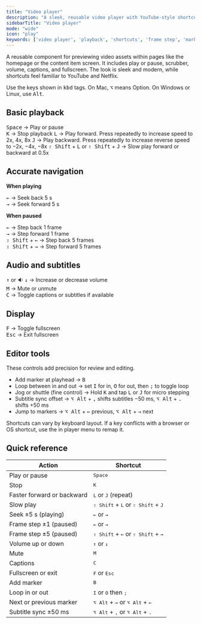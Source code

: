 ```yaml
---
title: "Video player"
description: "A sleek, reusable video player with YouTube-style shortcuts and editor-level precision: frame step, markers, jog or shuttle, subtitle sync."
sidebarTitle: "Video player"
mode: "wide"
icon: "play"
keywords: ['video player', 'playback', 'shortcuts', 'frame step', 'markers', 'captions', 'fullscreen']
---
```


A reusable component for previewing video assets within pages like the homepage or the content item screen. It includes play or pause, scrubber, volume, captions, and fullscreen. The look is sleek and modern, while shortcuts feel familiar to YouTube and Netflix.

<Callout type="info">
Use the keys shown in <kbd>kbd</kbd> tags. On Mac, <kbd>⌥</kbd> means Option. On Windows or Linux, use <kbd>Alt</kbd>.
</Callout>

## Basic playback

<kbd>Space</kbd> → Play or pause  
<kbd>K</kbd> → Stop playback 
<kbd>L</kbd> → Play forward. Press repeatedly to increase speed to 2x, 4x, 8x 
<kbd>J</kbd> → Play backward. Press repeatedly to increase reverse speed to −2x, −4x, −8x 
<kbd>⇧ Shift</kbd> + <kbd>L</kbd> or <kbd>⇧ Shift</kbd> + <kbd>J</kbd> → Slow play forward or backward at 0.5x 

## Accurate navigation

**When playing**

<kbd>←</kbd> → Seek back 5 s   
<kbd>→</kbd> → Seek forward 5 s 

**When paused**

<kbd>←</kbd> → Step back 1 frame   
<kbd>→</kbd> → Step forward 1 frame   
<kbd>⇧ Shift</kbd> + <kbd>←</kbd> → Step back 5 frames   
<kbd>⇧ Shift</kbd> + <kbd>→</kbd> → Step forward 5 frames

## Audio and subtitles

<kbd>↑</kbd> or 🔉 <kbd>↓</kbd> → Increase or decrease volume  
<kbd>M</kbd> → Mute or unmute  
<kbd>C</kbd> → Toggle captions or subtitles if available 

## Display

<kbd>F</kbd> → Toggle fullscreen   
<kbd>Esc</kbd> → Exit fullscreen 

## Editor tools

These controls add precision for review and editing.

- Add marker at playhead → <kbd>B</kbd>   
- Loop between in and out → set <kbd>I</kbd> for in, <kbd>O</kbd> for out, then <kbd>;</kbd> to toggle loop  
- Jog or shuttle (fine control) → Hold <kbd>K</kbd> and tap <kbd>L</kbd> or <kbd>J</kbd> for micro stepping  
- Subtitle sync offset → <kbd>⌥ Alt</kbd> + <kbd>,</kbd> shifts subtitles −50 ms, <kbd>⌥ Alt</kbd> + <kbd>.</kbd> shifts +50 ms  
- Jump to markers → <kbd>⌥ Alt</kbd> + <kbd>←</kbd> previous, <kbd>⌥ Alt</kbd> + <kbd>→</kbd> next

<Callout type="warning">
Shortcuts can vary by keyboard layout. If a key conflicts with a browser or OS shortcut, use the in player menu to remap it.
</Callout>

## Quick reference

| Action | Shortcut |
|---|---|
| Play or pause | <kbd>Space</kbd> |
| Stop | <kbd>K</kbd> |
| Faster forward or backward | <kbd>L</kbd> or <kbd>J</kbd> (repeat) |
| Slow play | <kbd>⇧ Shift</kbd> + <kbd>L</kbd> or <kbd>⇧ Shift</kbd> + <kbd>J</kbd> |
| Seek ±5 s (playing) | <kbd>←</kbd> or <kbd>→</kbd> |
| Frame step ±1 (paused) | <kbd>←</kbd> or <kbd>→</kbd> |
| Frame step ±5 (paused) | <kbd>⇧ Shift</kbd> + <kbd>←</kbd> or <kbd>⇧ Shift</kbd> + <kbd>→</kbd> |
| Volume up or down | <kbd>↑</kbd> or <kbd>↓</kbd> |
| Mute | <kbd>M</kbd> |
| Captions | <kbd>C</kbd> |
| Fullscreen or exit | <kbd>F</kbd> or <kbd>Esc</kbd> |
| Add marker | <kbd>B</kbd> |
| Loop in or out | <kbd>I</kbd> or <kbd>O</kbd> then <kbd>;</kbd> |
| Next or previous marker | <kbd>⌥ Alt</kbd> + <kbd>→</kbd> or <kbd>⌥ Alt</kbd> + <kbd>←</kbd> |
| Subtitle sync ±50 ms | <kbd>⌥ Alt</kbd> + <kbd>,</kbd> or <kbd>⌥ Alt</kbd> + <kbd>.</kbd> |